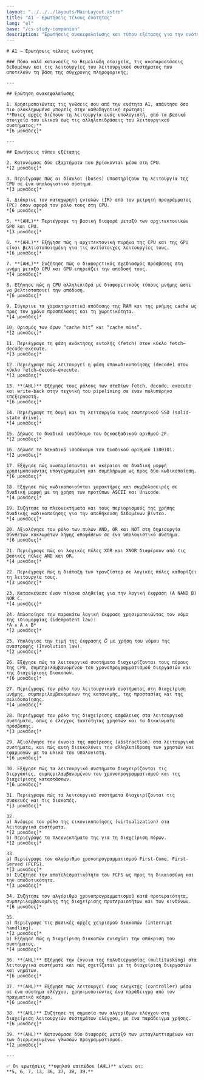 ```yaml
---
layout: "../../../layouts/MainLayout.astro"
title: "A1 – Ερωτήσεις τέλους ενότητας"
lang: "el"
base: "/cs-study-companion"
description: "Ερωτήσεις ανακεφαλαίωσης και τύπου εξέτασης για την ενότητα A1 – Θεμελιώδεις αρχές υπολογιστών."
---
```


<article className="prose prose-lg prose-slate max-w-none">

    # A1 – Ερωτήσεις τέλους ενότητας

    ### Πόσο καλά κατανοείς τα θεμελιώδη στοιχεία, τις αναπαραστάσεις δεδομένων και τις λειτουργίες του λειτουργικού συστήματος που αποτελούν τη βάση της σύγχρονης πληροφορικής;

    ---

    ## Ερώτηση ανακεφαλαίωσης

    1. Χρησιμοποιώντας τις γνώσεις σου από την ενότητα A1, απάντησε όσο πιο ολοκληρωμένα μπορείς στην καθοδηγητική ερώτηση:
    **Ποιες αρχές διέπουν τη λειτουργία ενός υπολογιστή, από τα βασικά στοιχεία του υλικού έως τις αλληλεπιδράσεις του λειτουργικού συστήματος;**
    *[6 μονάδες]*

    ---

    ## Ερωτήσεις τύπου εξέτασης

    2. Κατονόμασε δύο εξαρτήματα που βρίσκονται μέσα στη CPU.
    *[2 μονάδες]*

    3. Περιέγραψε πώς οι δίαυλοι (buses) υποστηρίζουν τη λειτουργία της CPU σε ένα υπολογιστικό σύστημα.
    *[3 μονάδες]*

    4. Διάκρινε τον καταχωρητή εντολών (IR) από τον μετρητή προγράμματος (PC) όσον αφορά τον ρόλο τους στη CPU.
    *[6 μονάδες]*

    5. **(AHL)** Περιέγραψε τη βασική διαφορά μεταξύ των αρχιτεκτονικών GPU και CPU.
    *[3 μονάδες]*

    6. **(AHL)** Εξήγησε πώς η αρχιτεκτονική πυρήνα της CPU και της GPU είναι βελτιστοποιημένη για τις αντίστοιχες λειτουργίες τους.
    *[6 μονάδες]*

    7. **(AHL)** Συζήτησε πώς ο διαφορετικός σχεδιασμός πρόσβασης στη μνήμη μεταξύ CPU και GPU επηρεάζει την απόδοσή τους.
    *[4 μονάδες]*

    8. Εξήγησε πώς η CPU αλληλεπιδρά με διαφορετικούς τύπους μνήμης ώστε να βελτιστοποιεί την απόδοση.
    *[6 μονάδες]*

    9. Σύγκρινε τα χαρακτηριστικά απόδοσης της RAM και της μνήμης cache ως προς τον χρόνο προσπέλασης και τη χωρητικότητα.
    *[4 μονάδες]*

    10. Ορισμός των όρων “cache hit” και “cache miss”.
    *[2 μονάδες]*

    11. Περιέγραψε τη φάση ανάκτησης εντολής (fetch) στον κύκλο fetch–decode–execute.
    *[3 μονάδες]*

    12. Περιέγραψε πώς λειτουργεί η φάση αποκωδικοποίησης (decode) στον κύκλο fetch–decode–execute.
    *[3 μονάδες]*

    13. **(AHL)** Εξήγησε τους ρόλους των σταδίων fetch, decode, execute και write-back στην τεχνική του pipelining σε έναν πολυπύρηνο επεξεργαστή.
    *[6 μονάδες]*

    14. Περιέγραψε τη δομή και τη λειτουργία ενός εσωτερικού SSD (solid-state drive).
    *[4 μονάδες]*

    15. Δήλωσε το δυαδικό ισοδύναμο του δεκαεξαδικού αριθμού 2F.
    *[2 μονάδες]*

    16. Δήλωσε το δεκαδικό ισοδύναμο του δυαδικού αριθμού 1100101.
    *[2 μονάδες]*

    17. Εξήγησε πώς αναπαρίστανται οι ακέραιοι σε δυαδική μορφή χρησιμοποιώντας υπογεγραμμένη και συμπλήρωμα ως προς δύο κωδικοποίηση.
    *[6 μονάδες]*

    18. Εξήγησε πώς κωδικοποιούνται χαρακτήρες και συμβολοσειρές σε δυαδική μορφή με τη χρήση των προτύπων ASCII και Unicode.
    *[4 μονάδες]*

    19. Συζήτησε τα πλεονεκτήματα και τους περιορισμούς της χρήσης δυαδικής κωδικοποίησης για την αποθήκευση δεδομένων βίντεο.
    *[4 μονάδες]*

    20. Αξιολόγησε τον ρόλο των πυλών AND, OR και NOT στη δημιουργία σύνθετων κυκλωμάτων λήψης αποφάσεων σε ένα υπολογιστικό σύστημα.
    *[6 μονάδες]*

    21. Περιέγραψε πώς οι λογικές πύλες XOR και XNOR διαφέρουν από τις βασικές πύλες AND και OR.
    *[4 μονάδες]*

    22. Περιέγραψε πώς η διάταξη των τρανζίστορ σε λογικές πύλες καθορίζει τη λειτουργία τους.
    *[3 μονάδες]*

    23. Κατασκεύασε έναν πίνακα αληθείας για την λογική έκφραση (A NAND B) NOR C.
    *[4 μονάδες]*

    24. Απλοποίησε την παρακάτω λογική έκφραση χρησιμοποιώντας τον νόμο της ιδιομορφίας (idempotent law):
    *A ∧ A ∧ B*
    *[2 μονάδες]*

    25. Υπολόγισε την τιμή της έκφρασης 𝐶̅ με χρήση του νόμου της αναστροφής (Involution law).
    *[2 μονάδες]*

    26. Εξήγησε πώς τα λειτουργικά συστήματα διαχειρίζονται τους πόρους της CPU, συμπεριλαμβανομένου του χρονοπρογραμματισμού διεργασιών και της διαχείρισης διακοπών.
    *[6 μονάδες]*

    27. Περιέγραψε τον ρόλο του λειτουργικού συστήματος στη διαχείριση μνήμης, συμπεριλαμβανομένων της κατανομής, της προστασίας και της σελιδοποίησης.
    *[4 μονάδες]*

    28. Περιέγραψε τον ρόλο της διαχείρισης ασφάλειας στα λειτουργικά συστήματα, όπως ο έλεγχος ταυτότητας χρηστών και τα δικαιώματα πρόσβασης.
    *[3 μονάδες]*

    29. Αξιολόγησε την έννοια της αφαίρεσης (abstraction) στα λειτουργικά συστήματα, και πώς αυτή διευκολύνει την αλληλεπίδραση των χρηστών και εφαρμογών με το υλικό του υπολογιστή.
    *[6 μονάδες]*

    30. Εξήγησε πώς τα λειτουργικά συστήματα διαχειρίζονται τις διεργασίες, συμπεριλαμβανομένου του χρονοπρογραμματισμού και της διαχείρισης καταστάσεων.
    *[6 μονάδες]*

    31. Περιέγραψε πώς τα λειτουργικά συστήματα διαχειρίζονται τις συσκευές και τις διακοπές.
    *[3 μονάδες]*

    32.
    a) Ανέφερε τον ρόλο της εικονικοποίησης (virtualization) στα λειτουργικά συστήματα.
    *[2 μονάδες]*
    b) Περιέγραψε τα πλεονεκτήματα της για τη διαχείριση πόρων.
    *[2 μονάδες]*

    33.
    a) Περιέγραψε τον αλγόριθμο χρονοπρογραμματισμού First-Come, First-Served (FCFS).
    *[3 μονάδες]*
    b) Συζήτησε την αποτελεσματικότητα του FCFS ως προς τη δικαιοσύνη και την αποδοτικότητα.
    *[3 μονάδες]*

    34. Συζήτησε τον αλγόριθμο χρονοπρογραμματισμού κατά προτεραιότητα, συμπεριλαμβανομένης της διαχείρισης προτεραιοτήτων και των κινδύνων.
    *[6 μονάδες]*

    35.
    a) Περιέγραψε τις βασικές αρχές χειρισμού διακοπών (interrupt handling).
    *[2 μονάδες]*
    b) Εξήγησε πώς η διαχείριση διακοπών ενισχύει την απόκριση του συστήματος.
    *[4 μονάδες]*

    36. **(AHL)** Εξήγησε την έννοια της πολυδιεργασίας (multitasking) στα λειτουργικά συστήματα και πώς σχετίζεται με τη διαχείριση διεργασιών και νημάτων.
    *[6 μονάδες]*

    37. **(AHL)** Εξήγησε πώς λειτουργεί ένας ελεγκτής (controller) μέσα σε ένα σύστημα ελέγχου, χρησιμοποιώντας ένα παράδειγμα από τον πραγματικό κόσμο.
    *[6 μονάδες]*

    38. **(AHL)** Συζήτησε τη σημασία των αλγορίθμων ελέγχου στη διαχείριση λειτουργιών συστημάτων ελέγχου, με ένα παράδειγμα χρήσης.
    *[6 μονάδες]*

    39. **(AHL)** Κατονόμασε δύο διαφορές μεταξύ των μεταγλωττισμένων και των διερμηνευμένων γλωσσών προγραμματισμού.
    *[2 μονάδες]*

    ---

    ✅ Οι ερωτήσεις **υψηλού επιπέδου (AHL)** είναι οι:
    **5, 6, 7, 13, 36, 37, 38, 39.**

</article>
